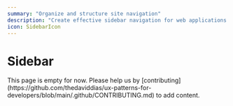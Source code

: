 ```yaml
---
summary: "Organize and structure site navigation"
description: "Create effective sidebar navigation for web applications. Learn implementation techniques for responsive, accessible sidebars with collapsible sections and proper keyboard navigation support."
icon: SidebarIcon
---
```



# Sidebar

<Callout type="warning">
  This page is empty for now. Please help us by
  [contributing](https://github.com/thedaviddias/ux-patterns-for-developers/blob/main/.github/CONTRIBUTING.md)
  to add content.
</Callout>
